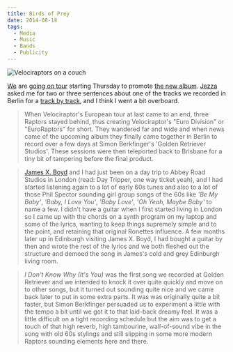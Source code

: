 ```yaml
---
title: Birds of Prey
date: 2014-08-18
tags: 
  - Media
  - Music
  - Bands
  - Publicity
---
```


![Velociraptors on a couch](./velociraptor-on-couch.jpg)

[We](https://www.facebook.com/velociraptorband) are [going on tour](http://www.fasterlouder.com.au/news/39958/Velociraptor-release-new-single-Sneakers-announce-tour) starting Thursday to promote [the new album](http://www.couriermail.com.au/entertainment/music/album-reviews-velociraptor-chrissie-hynde-fozzy-gabriel-faure-livingstone-daisies-king-creosote-lawrence-english/story-fnihmead-1227026011032?nk=d78cac55afef59868ac1c47feaf8dd77). [Jezza](https://twitter.com/SegaDreamboat) asked me for two or three sentences about one of the tracks we recorded in Berlin for a [track by track](http://www.tonedeaf.com.au/416420/track-track-velociraptor-velociraptor.htm), and I think I went a bit overboard.

>When Velociraptor's European tour at last came to an end, three Raptors stayed behind, thus creating Velociraptor's "Euro Division" or "EuroRaptors" for short. They wandered far and wide and when news came of the upcoming album they finally came together in Berlin to record over a few days at Simon Berkfinger's 'Golden Retriever Studios'. These sessions were then teleported back to Brisbane for a tiny bit of tampering before the final product.

>[James X. Boyd](https://twitter.com/jamesxboyd) and I had just been on a day trip to Abbey Road Studios in London (read: Day Tripper, one way ticket yeah), and I had started listening again to a lot of early 60s tunes and also to a lot of those Phil Spector sounding girl group songs of the 60s like *'Be My Baby'*, *'Baby, I Love You'*, *'Baby Love'*, *'Oh Yeah, Maybe Baby'* to name a few. I didn't have a guitar when I first started living in London so I came up with the chords on a synth program on my laptop and some of the lyrics, wanting to keep things supremely simple and to the point, and retaining that original Ronettes influence. A few months later up in Edinburgh visiting James X. Boyd, I had bought a guitar by then and wrote the rest of the lyrics and we both fleshed out the structure and demoed the song in James's cold and grey Edinburgh living room.

>*I Don't Know Why (It's You)* was the first song we recorded at Golden Retriever and we intended to knock it over quite quickly and move on to other songs, but it turned out sounding quite nice and we came back later to put in some extra parts. It was was originally quite a bit faster, but Simon Berkfinger persuaded us to experiment a little with the tempo a bit until we got it to that laid-back dreamy feel. It was a little difficult on a tight recording schedule but the aim was to get a touch of that high reverb, high tambourine, wall-of-sound vibe in the song with old 60s stylings and still slipping in some more modern Raptors sounding elements here and there.
